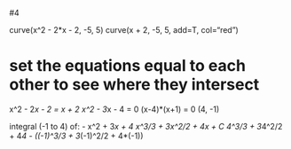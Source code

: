 #4

curve(x^2 - 2*x - 2, -5, 5)
curve(x + 2, -5, 5, add=T, col="red")

# set the equations equal to each other to see where they intersect

x^2 - 2*x - 2 = x + 2
x^2 - 3*x - 4 = 0
(x-4)*(x+1) = 0
(4, -1)

integral (-1 to 4) of:  - x^2 + 3*x + 4
x^3/3 + 3x^2/2 + 4x + C
4^3/3 + 3*4^2/2 + 4*4 - ((-1)^3/3 + 3*(-1)^2/2 + 4*(-1))
